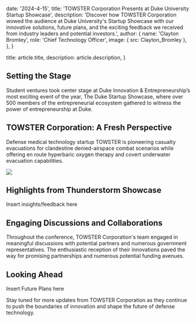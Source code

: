
  date: '2024-4-15',
  title: 'TOWSTER Corporation Presents at Duke University Startup Showcase',
  description:
    'Discover how TOWSTER Corporation wowed the audience at Duke University\'s Startup Showcase with our innovative solutions, future plans, and the exciting feedback we received from industry leaders and potential investors.',
  author: {
    name: 'Clayton Bromley',
    role: 'Chief Technology Officer',
    image: { src: Clayton_Bromley },
  },
}

  title: article.title,
  description: article.description,
}

## Setting the Stage

Student ventures took center stage at Duke Innovation & Entrepreneurship’s most exciting event of the year, The Duke Startup Showcase, where over 500 members of the entrepreneurial ecosystem gathered to witness the power of entrepreneurship at Duke.

## TOWSTER Corporation: A Fresh Perspective

Defense medical technology startup TOWSTER is pioneering casualty evacuations for clandestine denied-airspace combat scenarios while offering en route hyperbaric oxygen therapy and covert underwater evacuation capabilities.

![](./thunderstorm.jpg)

## Highlights from Thunderstorm Showcase

Insert insights/feedback here

## Engaging Discussions and Collaborations

Throughout the conference, TOWSTER Corporation's team engaged in meaningful discussions with potential partners and numerous government representatives. The enthusiastic reception of their innovations paved the way for promising partnerships and numerous potential funding avenues.

## Looking Ahead

Insert Future Plans here

Stay tuned for more updates from TOWSTER Corporation as they continue to push the boundaries of innovation and shape the future of defense technology.

